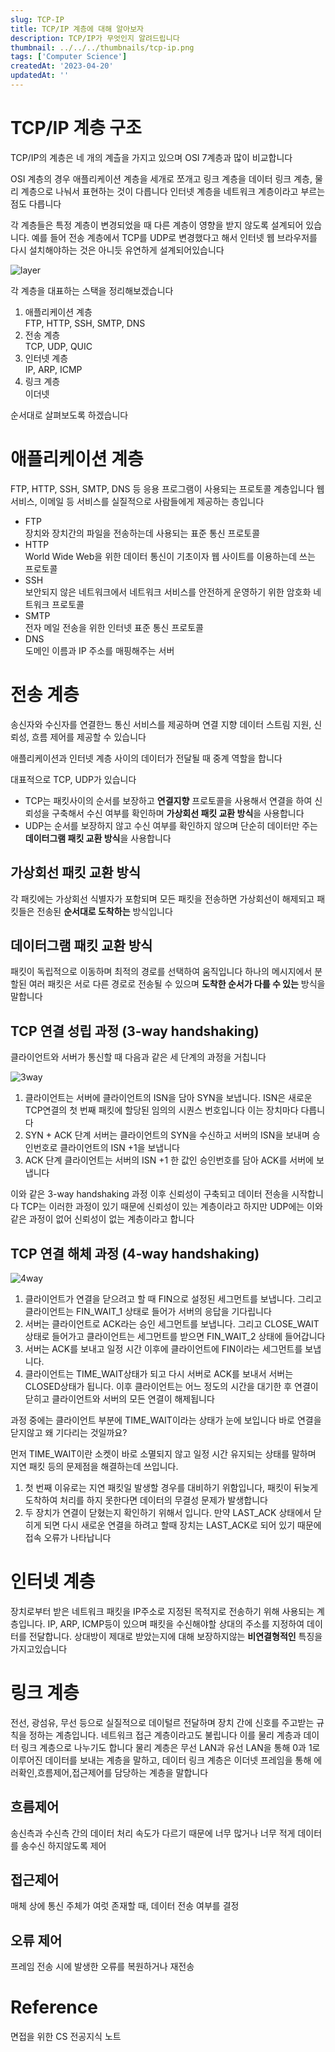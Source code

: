 ```yaml
---
slug: TCP-IP
title: TCP/IP 계층에 대해 알아보자
description: TCP/IP가 무엇인지 알려드립니다
thumbnail: ../../../thumbnails/tcp-ip.png
tags: ['Computer Science']
createdAt: '2023-04-20'
updatedAt: ''
---
```


# TCP/IP 계층 구조

TCP/IP의 계층은 네 개의 계츨을 가지고 있으며 OSI 7계층과 많이 비교합니다

OSI 계층의 경우 애플리케이션 계층을 세개로 쪼개고 링크 계층을 데이터 링크 계층, 물리 계층으로 나눠서 표현하는 것이 다릅니다
인터넷 계층을 네트워크 계층이라고 부르는 점도 다릅니다

각 계층들은 특정 계층이 변경되었을 때 다른 계층이 영향을 받지 않도록 설계되어 있습니다. 예를 들어 전송 계층에서 TCP를 UDP로 변경했다고 해서 인터넷 웹 브라우저를 다시 설치해야하는 것은 아니듯 유연하게 설계되어있습니다

![layer](./layer.png)

각 계층을 대표하는 스택을 정리해보겠습니다

1. 애플리케이션 계층<br/>
   FTP, HTTP, SSH, SMTP, DNS
2. 전송 계층<br/>
   TCP, UDP, QUIC
3. 인터넷 계층<br/>
   IP, ARP, ICMP
4. 링크 계층<br/>
   이더넷

순서대로 살펴보도록 하겠습니다

# 애플리케이션 계층

FTP, HTTP, SSH, SMTP, DNS 등 응용 프로그램이 사용되는 프로토콜 계층입니다
웹 서비스, 이메일 등 서비스를 실질적으로 사람들에게 제공하는 층입니다

- FTP<br/>
  장치와 장치간의 파일을 전송하는데 사용되는 표준 통신 프로토콜
- HTTP<br/>
  World Wide Web을 위한 데이터 통신이 기초이자 웹 사이트를 이용하는데 쓰는 프로토콜
- SSH<br/>
  보안되지 않은 네트워크에서 네트워크 서비스를 안전하게 운영하기 위한 암호화 네트워크 프로토콜
- SMTP<br/>
  전자 메일 전송을 위한 인터넷 표준 통신 프로토콜
- DNS<br/>
  도메인 이름과 IP 주소를 매핑해주는 서버

# 전송 계층

송신자와 수신자를 연결한느 통신 서비스를 제공하며 연결 지향 데이터 스트림 지원, 신뢰성, 흐름 제어를 제공할 수 있습니다

애플리케이션과 인터넷 계층 사이의 데이터가 전달될 때 중계 역할을 합니다

대표적으로 TCP, UDP가 있습니다

- TCP는 패킷사이의 순서를 보장하고 **연결지향** 프로토콜을 사용해서 연결을 하여 신뢰성을 구축해서 수신 여부를 확인하며 **가상회선 패킷 교환 방식**을 사용합니다
- UDP는 순서를 보장하지 않고 수신 여부를 확인하지 않으며 단순히 데이터만 주는 **데이터그램 패킷 교환 방식**을 사용합니다

## 가상회선 패킷 교환 방식

각 패킷에는 가상회선 식별자가 포함되며 모든 패킷을 전송하면 가상회선이 해제되고 패킷들은 전송된 **순서대로 도착하는** 방식입니다

## 데이터그램 패킷 교환 방식

패킷이 독립적으로 이동하며 최적의 경로를 선택하여 움직입니다
하나의 메시지에서 분할된 여러 패킷은 서로 다른 경로로 전송될 수 있으며 **도착한 순서가 다를 수 있는** 방식을 말합니다

## TCP 연결 성립 과정 (3-way handshaking)

클라이언트와 서버가 통신할 때 다음과 같은 세 단계의 과정을 거칩니다

![3way](./3way.png)

1. 클라이언트는 서버에 클라이언트의 ISN을 담아 SYN을 보냅니다.
   ISN은 새로운 TCP연결의 첫 번째 패킷에 할당된 임의의 시퀀스 번호입니다
   이는 장치마다 다릅니다
2. SYN + ACK 단계
   서버는 클라이언트의 SYN을 수신하고 서버의 ISN을 보내며 승인번호로 클라이언트의 ISN +1을 보냅니다
3. ACK 단계
   클라이언트는 서버의 ISN +1 한 값인 승인번호를 담아 ACK를 서버에 보냅니다

이와 같은 3-way handshaking 과정 이후 신뢰성이 구축되고 데이터 전송을 시작합니다
TCP는 이러한 과정이 있기 때문에 신뢰성이 있는 계층이라고 하지만 UDP에는 이와 같은 과정이 없어 신뢰성이 없는 계층이라고 합니다

## TCP 연결 해체 과정 (4-way handshaking)

![4way](./4way.png)

1. 클라이언트가 연결을 닫으려고 할 때 FIN으로 설정된 세그먼트를 보냅니다. 그리고 클라이언트는 FIN_WAIT_1 상태로 들어가 서버의 응답을 기다립니다
2. 서버는 클라이언트로 ACK라는 승인 세그먼트를 보냅니다. 그리고 CLOSE_WAIT 상태로 들어가고 클라이언트는 세그먼트를 받으면 FIN_WAIT_2 상태에 들어갑니다
3. 서버는 ACK를 보내고 일정 시간 이후에 클라이언트에 FIN이라는 세그먼트를 보냅니다.
4. 클라이언트는 TIME_WAIT상태가 되고 다시 서버로 ACK를 보내서 서버는 CLOSED상태가 됩니다. 이후 클라이언트는 어느 정도의 시간을 대기한 후 연결이 닫히고 클라이언트와 서버의 모든 연결이 해제됩니다

과정 중에는 클라이언트 부분에 TIME_WAIT이라는 상태가 눈에 보입니다 바로 연결을 닫지않고 왜 기다리는 것일까요?

먼저 TIME_WAIT이란 소켓이 바로 소멸되지 않고 일정 시간 유지되는 상태를 말하며 지연 패킷 등의 문제점을 해결하는데 쓰입니다.

1. 첫 번째 이유로는 지연 패킷일 발생할 경우를 대비하기 위함입니다, 패킷이 뒤늦게 도착하여 처리를 하지 못한다면 데이터의 무결성 문제가 발생합니다
2. 두 장치가 연결이 닫혔는지 확인하기 위해서 입니다. 만약 LAST_ACK 상태에서 닫히게 되면 다시 새로운 연결을 하려고 할때 장치는 LAST_ACK로 되어 있기 때문에 접속 오류가 나타납니다

# 인터넷 계층

장치로부터 받은 네트워크 패킷을 IP주소로 지정된 목적지로 전송하기 위해 사용되는 계층입니다.
IP, ARP, ICMP등이 있으며 패킷을 수신해야할 상대의 주소를 지정하여 데이터를 전달합니다. 상대방이 제대로 받았는지에 대해 보장하지않는 **비연결형적인** 특징을 가지고있습니다

# 링크 계층

전선, 광섬유, 무선 등으로 실질적으로 데이털르 전달하며 장치 간에 신호를 주고받는 규칙을 정하는 계층입니다. 네트워크 접근 계층이라고도 불립니다
이를 물리 계층과 데이터 링크 계층으로 나누기도 합니다
물리 계층은 무선 LAN과 유선 LAN을 통해 0과 1로 이루어진 데이터를 보내는 계층을 말하고, 데이터 링크 계층은 이더넷 프레임을 통해 에러확인,흐름제어,접근제어를 담당하는 계층을 말합니다

## 흐름제어

송신측과 수신측 간의 데이터 처리 속도가 다르기 때문에
너무 많거나 너무 적게 데이터를 송수신 하지않도록 제어

## 접근제어

매체 상에 통신 주체가 여럿 존재할 때, 데이터 전송 여부를 결정

## 오류 제어

프레임 전송 시에 발생한 오류를 복원하거나 재전송

# Reference

면접을 위한 CS 전공지식 노트
